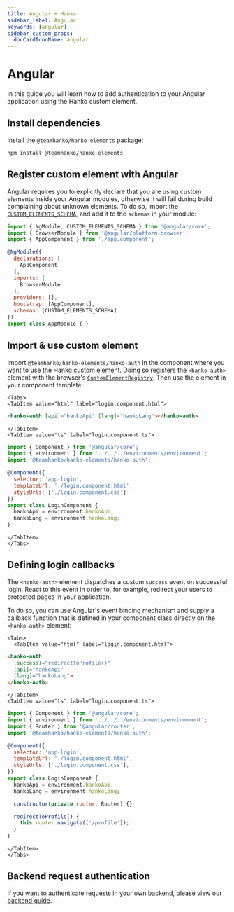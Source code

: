 ```yaml
---
title: Angular + Hanko
sidebar_label: Angular
keywords: [angular]
sidebar_custom_props:
  docCardIconName: angular
---
```



# Angular

In this guide you will learn how to add authentication to your Angular application using the Hanko custom element.

## Install dependencies

Install the `@teamhanko/hanko-elements` package:

```shell npm2yarn
npm install @teamhanko/hanko-elements
```

## Register custom element with Angular

Angular requires you to explicitly declare that you are using custom elements inside your Angular modules, otherwise
it will fail during build complaining about unknown elements. To do so, import the
[`CUSTOM_ELEMENTS_SCHEMA`](https://angular.io/api/core/CUSTOM_ELEMENTS_SCHEMA), and add it to the `schemas` in your
module:

```js {1,14} title="app.module.ts" showLineNumbers
import { NgModule, CUSTOM_ELEMENTS_SCHEMA } from '@angular/core';
import { BrowserModule } from '@angular/platform-browser';
import { AppComponent } from './app.component';

@NgModule({
  declarations: [
    AppComponent
  ],
  imports: [
    BrowserModule
  ],
  providers: [],
  bootstrap: [AppComponent],
  schemas: [CUSTOM_ELEMENTS_SCHEMA]
})
export class AppModule { }
```

## Import & use custom element

Import `@teamhanko/hanko-elements/hanko-auth` in the component where you want to use the Hanko custom element.
Doing so registers the `<hanko-auth>` element with the browser's
[`CustomElementRegistry`](https://developer.mozilla.org/de/docs/Web/API/CustomElementRegistry). Then use the element
in your component template:

```mdx-code-block
<Tabs>
<TabItem value="html" label="login.component.html">
```

```html title="login.component.html" showLineNumbers
<hanko-auth [api]="hankoApi" [lang]="hankoLang"></hanko-auth>
```

```mdx-code-block
</TabItem>
<TabItem value="ts" label="login.component.ts">
```

```js {3,11-12} title="login.component.ts" showLineNumbers
import { Component } from '@angular/core';
import { environment } from '../../../environments/environment';
import '@teamhanko/hanko-elements/hanko-auth';

@Component({
  selector: 'app-login',
  templateUrl: './login.component.html',
  styleUrls: ['./login.component.css']
})
export class LoginComponent {
  hankoApi = environment.hankoApi;
  hankoLang = environment.hankoLang;
}
```

```mdx-code-block
</TabItem>
</Tabs>
```



## Defining login callbacks

The `<hanko-auth>` element dispatches a custom `success` event on successful login. React to this
event in order to, for example, redirect your users to protected pages in your application.

To do so, you can use Angular's event binding mechanism and supply a callback function that is defined in your component
class directly on the `<hanko-auth>` element:

```mdx-code-block
<Tabs>
  <TabItem value="html" label="login.component.html">
```

```html {2} title="login.component.html" showLineNumbers
<hanko-auth
  (success)="redirectToProfile()"
  [api]="hankoApi"
  [lang]="hankoLang">
</hanko-auth>
```

```mdx-code-block
</TabItem>
<TabItem value="ts" label="login.component.ts">
```

```js {3,15-19} title="login.component.ts" showLineNumbers
import { Component } from '@angular/core';
import { environment } from '../../../environments/environment';
import { Router } from '@angular/router';
import '@teamhanko/hanko-elements/hanko-auth';

@Component({
  selector: 'app-login',
  templateUrl: './login.component.html',
  styleUrls: ['./login.component.css'],
})
export class LoginComponent {
  hankoApi = environment.hankoApi;
  hankoLang = environment.hankoLang;

  constructor(private router: Router) {}

  redirectToProfile() {
    this.router.navigate(['/profile']);
  }
}
```

```mdx-code-block
</TabItem>
</Tabs>
```

## Backend request authentication

If you want to authenticate requests in your own backend, please view our [backend guide](/guides/backend).

